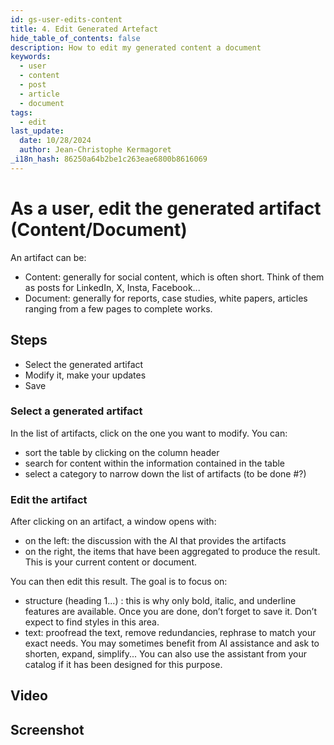```yaml
---
id: gs-user-edits-content
title: 4. Edit Generated Artefact
hide_table_of_contents: false
description: How to edit my generated content a document
keywords:
  - user
  - content
  - post
  - article
  - document
tags:
  - edit
last_update:
  date: 10/28/2024
  author: Jean-Christophe Kermagoret
_i18n_hash: 86250a64b2be1c263eae6800b8616069
---
```

# As a user, edit the generated artifact (Content/Document)

An artifact can be:
* Content: generally for social content, which is often short. Think of them as posts for LinkedIn, X, Insta, Facebook...
* Document: generally for reports, case studies, white papers, articles ranging from a few pages to complete works.

## Steps

* Select the generated artifact
* Modify it, make your updates
* Save

### Select a generated artifact

In the list of artifacts, click on the one you want to modify. You can:
* sort the table by clicking on the column header
* search for content within the information contained in the table
* select a category to narrow down the list of artifacts (to be done #?)

### Edit the artifact

After clicking on an artifact, a window opens with:
* on the left: the discussion with the AI that provides the artifacts
* on the right, the items that have been aggregated to produce the result. This is your current content or document.

You can then edit this result. The goal is to focus on:
* structure (heading 1...) : this is why only bold, italic, and underline features are available. Once you are done, don’t forget to save it. Don’t expect to find styles in this area.
* text: proofread the text, remove redundancies, rephrase to match your exact needs. You may sometimes benefit from AI assistance and ask to shorten, expand, simplify... You can also use the assistant from your catalog if it has been designed for this purpose.

## Video


## Screenshot
